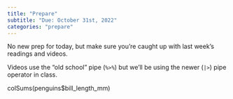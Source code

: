 ```yaml
---
title: "Prepare"
subtitle: "Due: October 31st, 2022"
categories: "prepare"
---
```


No new prep for today, but make sure you're caught up with last week's readings and videos.

::: callout-note
Videos use the "old school" pipe (`%>%`) but we'll be using the newer (`|>`) pipe operator in class.
:::


 colSums(penguins$bill_length_mm)
 